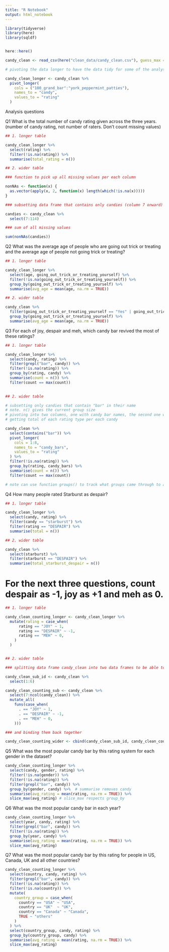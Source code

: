 ```yaml
---
title: "R Notebook"
output: html_notebook
---
```


```r
library(tidyverse)
library(here)
library(sqldf)


here::here()

candy_clean <- read_csv(here("clean_data/candy_clean.csv"), guess_max = 9349)

# pivoting the data longer to have the data tidy for some of the analysis 

candy_clean_longer <- candy_clean %>% 
  pivot_longer(
    cols = ("100_grand_bar":"york_peppermint_patties"),
    names_to = "candy",
    values_to = "rating"
  )
```


Analysis questions

Q1 What is the total number of candy rating given across the three years. (number of candy rating, not number of raters. Don’t count missing values)

```r
## 1. longer table

candy_clean_longer %>% 
  select(rating) %>% 
  filter(!is.na(rating)) %>% 
  summarise(total_rating = n())

## 2. wider table

### function to pick up all missing values per each column

nonNAs <- function(x) {
  as.vector(apply(x, 2, function(x) length(which(!is.na(x)))))
}

### subsetting data frame that contains only candies (column 7 onward)

candies <- candy_clean %>% 
  select(7:114)

### sum of all missing values 

sum(nonNAs(candies))
```


Q2 What was the average age of people who are going out trick or treating and the average age of people not going trick or treating?

```r
## 1. longer table

candy_clean_longer %>% 
  select(age, going_out_trick_or_treating_yourself) %>% 
  filter(!is.na(going_out_trick_or_treating_yourself)) %>% 
  group_by(going_out_trick_or_treating_yourself) %>% 
  summarise(avg_age = mean(age, na.rm = TRUE))

## 2. wider table

candy_clean %>% 
  filter(going_out_trick_or_treating_yourself == "Yes" | going_out_trick_or_treating_yourself == "No") %>% 
  group_by(going_out_trick_or_treating_yourself) %>% 
  summarise(avg_age = mean(age, na.rm = TRUE))
```


Q3 For each of joy, despair and meh, which candy bar revived the most of these ratings?

```r
## 1. longer table

candy_clean_longer %>% 
  select(candy, rating) %>% 
  filter(grepl("bar", candy)) %>% 
  filter(!is.na(rating)) %>% 
  group_by(rating, candy) %>% 
  summarise(count = n()) %>% 
  filter(count == max(count))
  

## 2. wider table

# subsetting only candies that contain "bar" in their name
# note. n() gives the current group size
# pivoting into two columns, one with candy bar names, the second one with rating
# getting total of each rating type per each candy

candy_clean %>% 
  select(contains("bar")) %>% 
  pivot_longer(
    cols = 1:8,
    names_to = "candy_bars",
    values_to = "rating"
  ) %>% 
  filter(!is.na(rating)) %>% 
  group_by(rating, candy_bars) %>% 
  summarise(count = n()) %>% 
  filter(count == max(count))

# note can use function groups() to track what groups came through to a particular point
```

Q4 How many people rated Starburst as despair?

```r
## 1. longer table

candy_clean_longer %>% 
  select(candy, rating) %>% 
  filter(candy == "starburst") %>% 
  filter(rating == "DESPAIR") %>% 
  summarise(total = n())

## 2. wider table

candy_clean %>% 
  select(starburst) %>% 
  filter(starburst == "DESPAIR") %>% 
  summarise(total_starburst_despair = n())
```


# For the next three questions, count despair as -1, joy as +1 and meh as 0.

```r
## 1. longer table

candy_clean_counting_longer <- candy_clean_longer %>% 
  mutate(rating = case_when(
      rating == "JOY" ~ 1,
      rating == "DESPAIR" ~ -1,
      rating == "MEH" ~ 0,
    )
  )


## 2. wider table

### splitting data frame candy_clean into two data frames to be able to change rating to -1, 0, 1

candy_clean_sub_id <- candy_clean %>% 
  select(1:6)

candy_clean_counting_sub <- candy_clean %>% 
  select(7:ncol(candy_clean)) %>% 
  mutate_all(
    funs(case_when(
      . == "JOY" ~ 1,
      . == "DESPAIR" ~ -1,
      . == "MEH" ~ 0,
    ))) 

### and binding them back together

candy_clean_counting_wider <- cbind(candy_clean_sub_id, candy_clean_counting_sub) 
```


Q5 What was the most popular candy bar by this rating system for each gender in the dataset?

```r
candy_clean_counting_longer %>% 
  select(candy, gender, rating) %>% 
  filter(!is.na(gender)) %>% 
  filter(!is.na(rating)) %>% 
  filter(grepl("bar", candy)) %>% 
  group_by(gender, candy) %>%  # summarise removes candy
  summarise(avg_rating = mean(rating, na.rm = TRUE)) %>% 
  slice_max(avg_rating) # slice_max respects group_by
```


Q6 What was the most popular candy bar in each year?

```r
candy_clean_counting_longer %>% 
  select(year, candy, rating) %>% 
  filter(grepl("bar", candy)) %>% 
  filter(!is.na(rating)) %>% 
  group_by(year, candy) %>% 
  summarise(avg_rating = mean(rating, na.rm = TRUE)) %>% 
  slice_max(avg_rating)
```


Q7 What was the most popular candy bar by this rating for people in US, Canada, UK and all other countries?

```r
candy_clean_counting_longer %>% 
  select(country, candy, rating) %>% 
  filter(grepl("bar", candy)) %>% 
  filter(!is.na(rating)) %>% 
  filter(!is.na(country)) %>% 
  mutate(
    country_group = case_when(
      country == "USA" ~ "USA",
      country == "UK"  ~ "UK",
      country == "Canada" ~ "Canada",
      TRUE ~ "others"
    )
  ) %>% 
  select(country_group, candy, rating) %>% 
  group_by(country_group, candy) %>% 
  summarise(avg_rating = mean(rating, na.rm = TRUE)) %>% 
  slice_max(avg_rating) 
```

